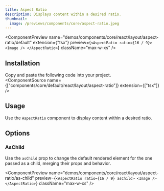 ```yaml
---
title: Aspect Ratio
description: Displays content within a desired ratio.
thumbnail:
  image: /previews/components/core/aspect-ratio.jpeg
---
```


<ComponentPreview
  name="demos/components/core/react/layout/aspect-ratio/default"
  extension={"tsx"}
  preview={`<AspectRatio ratio={16 / 9}>
  <Image />
</AspectRatio>`}
  className="max-w-xs"
/>

## Installation

Copy and paste the following code into your project.<br/>
  <ComponentSource
    name={["components/core/default/react/layout/aspect-ratio"]}
    extension={["tsx"]}
  />
  
## Usage

Use the `AspectRatio` component to display content within a desired ratio.

## Options

### AsChild

Use the `asChild` prop to change the default rendered element for the one passed as a child, merging their props and behavior.

<ComponentPreview
  name="demos/components/core/react/layout/aspect-ratio/as-child"
  preview={`<AspectRatio ratio={16 / 9} asChild>
  <Image />
</AspectRatio>`}
  className="max-w-xs"
/>
